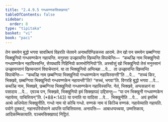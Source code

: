 ```yaml
---
title: "2.4.9.5 गन्धवण्णकसिक्खापद"
tableOfContents: false
sidebar:
  order: 8
type: "tipitaka"
basket: "vi"
book: "paci"
---
```



<DynamicBreadcrumb />

<Division number="1198" book="paci">

<Paragraph number="3469" book="paci">
तेन समयेन बुद्धो भगवा सावत्थियं विहरति जेतवने अनाथपिण्डिकस्स आरामे. तेन खो पन समयेन छब्बग्गिया भिक्खुनियो गन्धवण्णकेन नहायन्ति. मनुस्सा उज्झायन्ति खिय्यन्ति विपाचेन्ति—  “कथञ्हि नाम भिक्खुनियो गन्धवण्णकेन नहायिस्सन्ति, सेय्यथापि गिहिनियो कामभोगिनियो”ति.
</Paragraph>

<Paragraph number="3470" book="paci">
अस्सोसुं खो भिक्खुनियो तेसं मनुस्सानं उज्झायन्तानं खिय्यन्तानं विपाचेन्तानं. या ता भिक्खुनियो अप्पिच्छा …पे…  ता उज्झायन्ति खिय्यन्ति विपाचेन्ति—  “कथञ्हि नाम छब्बग्गिया भिक्खुनियो गन्धवण्णकेन नहायिस्सन्ती”ति …पे…  “सच्चं किर, भिक्खवे, छब्बग्गिया भिक्खुनियो गन्धवण्णकेन नहायन्ती”ति? “सच्चं, भगवा”ति. विगरहि बुद्धो भगवा …पे…  कथञ्हि नाम, भिक्खवे, छब्बग्गिया भिक्खुनियो गन्धवण्णकेन नहायिस्सन्ति. नेतं, भिक्खवे, अप्पसन्नानं वा पसादाय …पे…  एवञ्च पन, भिक्खवे, भिक्खुनियो इमं सिक्खापदं उद्दिसन्तु—
</Paragraph>

</Division>
<Division number="1199" book="paci">

<Paragraph number="3471" book="paci">
<Emphasis>“या पन भिक्खुनी गन्धवण्णकेन नहायेय्य, पाचित्तियन्”</Emphasis>ति. (*88*:<Emphasis>143</Emphasis>)
</Paragraph>

</Division>
<Division number="1200" book="paci">

<Paragraph number="3472" book="paci">
<Emphasis>या पना</Emphasis>ति या यादिसा …पे…  <Emphasis>भिक्खुनी</Emphasis>ति …पे…  अयं इमस्मिं अत्थे अधिप्पेता भिक्खुनीति.
</Paragraph>

<Paragraph number="3473" book="paci">
<Emphasis>गन्धो</Emphasis> नाम यो कोचि गन्धो. <Emphasis>वण्णकं</Emphasis> नाम यं किञ्चि वण्णकं. <Emphasis>नहायेय्या</Emphasis>ति नहायति. पयोगे दुक्कटं, नहानपरियोसाने आपत्ति पाचित्तियस्स.
</Paragraph>

</Division>
<Division number="1201" book="paci">

<Paragraph number="3474" book="paci">
अनापत्ति—  आबाधप्पच्चया, उम्मत्तिकाय, आदिकम्मिकायाति.

</Paragraph>
</Division>

<Paragraph number="3475" type="center" book="paci">
पञ्चमसिक्खापदं निट्ठितं.
</Paragraph>